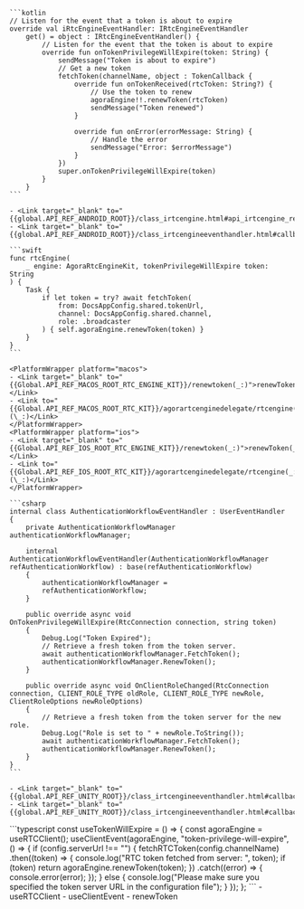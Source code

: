 <PlatformWrapper platform="android">

    ```kotlin
    // Listen for the event that a token is about to expire
    override val iRtcEngineEventHandler: IRtcEngineEventHandler
        get() = object : IRtcEngineEventHandler() {
            // Listen for the event that the token is about to expire
            override fun onTokenPrivilegeWillExpire(token: String) {
                sendMessage("Token is about to expire")
                // Get a new token
                fetchToken(channelName, object : TokenCallback {
                    override fun onTokenReceived(rtcToken: String?) {
                        // Use the token to renew
                        agoraEngine!!.renewToken(rtcToken)
                        sendMessage("Token renewed")
                    }

                    override fun onError(errorMessage: String) {
                        // Handle the error
                        sendMessage("Error: $errorMessage")
                    }
                })
                super.onTokenPrivilegeWillExpire(token)
            }
        }
    ```

    - <Link target="_blank" to="{{global.API_REF_ANDROID_ROOT}}/class_irtcengine.html#api_irtcengine_renewtoken">renewToken</Link>
    - <Link target="_blank" to="{{global.API_REF_ANDROID_ROOT}}/class_irtcengineeventhandler.html#callback_irtcengineeventhandler_ontokenprivilegewillexpire">onTokenPrivilegeWillExpire</Link>

</PlatformWrapper>

<PlatformWrapper platform="macos, ios">

    ```swift
    func rtcEngine(
        _ engine: AgoraRtcEngineKit, tokenPrivilegeWillExpire token: String
    ) {
        Task {
            if let token = try? await fetchToken(
                from: DocsAppConfig.shared.tokenUrl,
                channel: DocsAppConfig.shared.channel,
                role: .broadcaster
            ) { self.agoraEngine.renewToken(token) }
        }
    }
    ```

    <PlatformWrapper platform="macos">
    - <Link target="_blank" to="{{Global.API_REF_MACOS_ROOT_RTC_ENGINE_KIT}}/renewtoken(_:)">renewToken(_:)</Link>
    - <Link to="{{Global.API_REF_MACOS_ROOT_RTC_KIT}}/agorartcenginedelegate/rtcengine(_:tokenprivilegewillexpire:)">rtcEngine(\_:tokenPrivilegeWillExpire:)(\_:)</Link>
    </PlatformWrapper>
    <PlatformWrapper platform="ios">
    - <Link target="_blank" to="{{Global.API_REF_IOS_ROOT_RTC_ENGINE_KIT}}/renewtoken(_:)">renewToken(_:)</Link>
    - <Link to="{{Global.API_REF_IOS_ROOT_RTC_KIT}}/agorartcenginedelegate/rtcengine(_:tokenprivilegewillexpire:)">rtcEngine(\_:tokenPrivilegeWillExpire:)(\_:)</Link>
    </PlatformWrapper>
</PlatformWrapper>

<PlatformWrapper platform="unity">

    ```csharp
    internal class AuthenticationWorkflowEventHandler : UserEventHandler
    {
        private AuthenticationWorkflowManager authenticationWorkflowManager;

        internal AuthenticationWorkflowEventHandler(AuthenticationWorkflowManager refAuthenticationWorkflow) : base(refAuthenticationWorkflow)
        {
            authenticationWorkflowManager =
            refAuthenticationWorkflow;
        }

        public override async void OnTokenPrivilegeWillExpire(RtcConnection connection, string token)
        {
            Debug.Log("Token Expired");
            // Retrieve a fresh token from the token server.
            await authenticationWorkflowManager.FetchToken();
            authenticationWorkflowManager.RenewToken();
        }

        public override async void OnClientRoleChanged(RtcConnection connection, CLIENT_ROLE_TYPE oldRole, CLIENT_ROLE_TYPE newRole, ClientRoleOptions newRoleOptions)
        {
            // Retrieve a fresh token from the token server for the new role.
            Debug.Log("Role is set to " + newRole.ToString());
            await authenticationWorkflowManager.FetchToken();
            authenticationWorkflowManager.RenewToken();
        }
    }
    ```

    - <Link target="_blank" to="{{global.API_REF_UNITY_ROOT}}/class_irtcengineeventhandler.html#callback_irtcengineeventhandler_onproxyconnected">OnTokenPrivilegeWillExpire</Link>
    - <Link target="_blank" to="{{global.API_REF_UNITY_ROOT}}/class_irtcengineeventhandler.html#callback_irtcengineeventhandler_onclientrolechanged">OnClientRoleChanged</Link>

</PlatformWrapper>
<PlatformWrapper placeholder="react-js">
    ```typescript
    const useTokenWillExpire = () => {
        const agoraEngine = useRTCClient();
        useClientEvent(agoraEngine, "token-privilege-will-expire", () => {
            if (config.serverUrl !== "") {
                fetchRTCToken(config.channelName)
                .then((token) => {
                    console.log("RTC token fetched from server: ", token);
                    if (token) return agoraEngine.renewToken(token);
                })
                .catch((error) => {
                    console.error(error);
                });
            } else {
                console.log("Please make sure you specified the token server URL in the configuration file");
            }
        });
    };
    ```
    - <Link to="{{Global.API_REF_RNJS_ROOT}}/functions/useRTCClient.html">useRTCClient</Link>
    - <Link to="{{Global.API_REF_RNJS_ROOT}}/functions/useClientEvent.html">useClientEvent</Link>
    - <Link target="_blank" to="{{global.API_REF_WEB_ROOT}}/interfaces/iagorartcclient.html#renewtoken">renewToken</Link>
</PlatformWrapper>